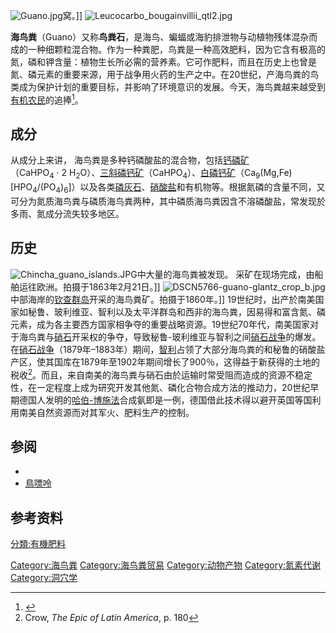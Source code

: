 [[Image:Guano.jpg|thumb]]窝。]]
[[File:Leucocarbo_bougainvillii_qtl2.jpg|thumb]]

'''海鸟粪'''（Guano）又称'''鸟粪石'''，是海鸟、蝙蝠或海豹排泄物与动植物残体混杂而成的一种细颗粒混合物。作为一种粪肥，鸟粪是一种高效肥料，因为它含有极高的氮，磷和钾含量：植物生长所必需的营养素。它可作肥料，而且在历史上也曾是氮、磷元素的重要来源，用于战争用火药的生产之中。在20世纪，产海鸟粪的鸟类成为保护计划的重要目标，并影响了环境意识的发展。今天，海鸟粪越来越受到[[有機農業|有机农民]]的追捧<ref name="Cushman2013">{{cite book |last=Cushman |first=Gregory T. |title=Guano and the Opening of the Pacific World: A Global Ecological History |year=2013 |publisher=[[Cambridge_University_Press|Cambridge University Press]] |isbn=9781107004139 }}</ref>。

== 成分 ==
从成分上来讲，<!--参考德文维基百科-->海鸟粪是多种钙磷酸盐的混合物，包括[[钙磷矿|钙磷矿]]（CaHPO<sub>4</sub> · 2 H<sub>2</sub>O）、[[三斜磷钙矿|三斜磷钙矿]]（CaHPO<sub>4</sub>）、[[白磷钙矿|白磷钙矿]]（Ca<sub>9</sub>(Mg,Fe)[HPO<sub>4</sub>/(PO<sub>4</sub>)<sub>6</sub>]）以及各类[[磷灰石|磷灰石]]、[[硝酸盐|硝酸盐]]和有机物等。根据氮磷的含量不同，又可分为氮质海鸟粪与磷质海鸟粪两种，其中磷质海鸟粪因含不溶磷酸盐，常发现於多雨、氮成分流失较多地区。

== 历史 ==
[[File:Chincha_guano_islands.JPG|thumb]]中大量的海鸟粪被发现。 采矿在现场完成，由船舶运往欧洲。拍摄于1863年2月21日。]]
[[File:DSCN5766-guano-glantz_crop_b.jpg|thumb]]中部海岸的[[钦查群岛|钦查群岛]]开采的海鸟粪矿。拍摄于1860年。]]
19世纪时，出产於南美国家如秘鲁、玻利维亚、智利以及太平洋群岛和西非的海鸟粪，因易得和富含氮、磷元素，成为各主要西方国家相争夺的重要战略资源。19世纪70年代，南美国家对于海鸟粪与[[硝石|硝石]]开采权的争夺，导致秘鲁-玻利维亚与智利之间[[硝石战争|硝石战争]]的爆发。在[[硝石战争|硝石战争]]（1879年–1883年）期间，[[智利|智利]]占领了大部分海鸟粪的和秘鲁的硝酸盐产区，使其国库在1879年至1902年期间增长了900％，这得益于新获得的土地的税收<ref>Crow, ''The Epic of Latin America'', p. 180</ref>。而且，来自南美的海鸟粪与硝石由於运输时常受阻而造成的资源不稳定性，在一定程度上成为研究开发其他氮、磷化合物合成方法的推动力，20世纪早期德国人发明的[[哈伯-博施法|哈伯-博施法]]合成氨即是一例，德国借此技术得以避开英国等国利用南美自然资源而对其军火、肥料生产的控制。

== 参阅 ==
*{{le|磷酸盐岩|phosphorite}}
*[[鳥嘌呤|鳥嘌呤]]

== 参考资料 ==
{{reflist}}

[[Category:海鸟粪|Category:海鸟粪]]
[[Category:海鸟粪贸易|Category:海鸟粪贸易]]
[[Category:动物产物|Category:动物产物]]
[[Category:氮素代谢|Category:氮素代谢]]
[[Category:洞穴学|Category:洞穴学]]
[[分類:有機肥料|分類:有機肥料]]
